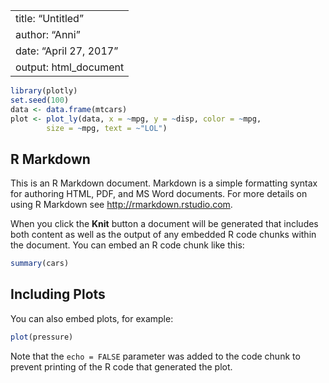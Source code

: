 

---
title: "Untitled"
author: "Anni"
date: "April 27, 2017"
output: html_document
---

```r


library(plotly)
set.seed(100)
data <- data.frame(mtcars)
plot <- plot_ly(data, x = ~mpg, y = ~disp, color = ~mpg,
        size = ~mpg, text = ~"LOL")


```

## R Markdown

This is an R Markdown document. Markdown is a simple formatting syntax for authoring HTML, PDF, and MS Word documents. For more details on using R Markdown see <http://rmarkdown.rstudio.com>.

When you click the **Knit** button a document will be generated that includes both content as well as the output of any embedded R code chunks within the document. You can embed an R code chunk like this:

```r
summary(cars)
```

## Including Plots

You can also embed plots, for example:

```r
plot(pressure)
```

Note that the `echo = FALSE` parameter was added to the code chunk to prevent printing of the R code that generated the plot.
